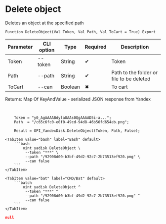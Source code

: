 ﻿---
sidebar_position: 4
---


# Delete object
 Deletes an object at the specified path



`Function DeleteObject(Val Token, Val Path, Val ToCart = True) Export`

  | Parameter | CLI option | Type | Required | Description |
  |-|-|-|-|-|
  | Token | --token | String | &#x2714; | Token |
  | Path | --path | String | &#x2714; | Path to the folder or file to be deleted |
  | ToCart | --can | Boolean | &#x2716; | To cart |

  
  Returns:  Map Of KeyAndValue - serialized JSON response from Yandex

<br/>




```bsl title="1C:Enterprise/OneScript code example"
    Token = "y0_AgAAAABdylaOAAs0QgAAAAD5i-a...";
    Path  = "/c65c6fc0-e0f0-49cd-94d8-46b56fd654eb.png";

    Result = OPI_YandexDisk.DeleteObject(Token, Path, False);
```
 

 <Tabs>
  
    <TabItem value="bash" label="Bash" default>
        ```bash
            oint yadisk DeleteObject \
             --token "***" \
             --path "/92908d00-b3bf-49d2-92c7-2b73513ef920.png" \
             --can false
        ```
    </TabItem>
  
    <TabItem value="bat" label="CMD/Bat" default>
        ```batch
            oint yadisk DeleteObject ^
             --token "***" ^
             --path "/92908d00-b3bf-49d2-92c7-2b73513ef920.png" ^
             --can false
        ```
    </TabItem>
</Tabs>


```json title="Result"
null
```
